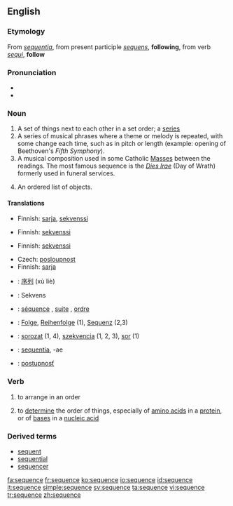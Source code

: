 ==English==

===Etymology===
From {{L.}} ''[[sequentia]]'', from present participle ''[[sequens]]'', '''following''', from verb ''[[sequi]]'', '''follow'''

===Pronunciation===
* {{IPA|/ˈsikwəns/ or /ˈsikwɛns/}}
*{{audio|en-us-sequence.ogg|Audio (US)}}

===Noun===
{{en-noun}}
{{wikipedia}}

# A set of things next to each other in a set order; a [[series]]
# A series of musical phrases where a theme or melody is repeated, with some change each time, such as in pitch or length (example: opening of Beethoven's ''Fifth Symphony'').
# A musical composition used in some Catholic [[Mass]]es between the readings.  The most famous sequence is the ''[[Dies Irae]]'' (Day of Wrath) formerly used in funeral services.
# {{mathematics}} An ordered list of objects.

====Translations====
{{trans-top|set of things in a set order}}
*Finnish: [[sarja]], [[sekvenssi]]
{{trans-bottom}}

{{trans-top|series of musical phrases where a theme or melody is repeated}}
*Finnish: [[sekvenssi]]
{{trans-bottom}}

{{trans-top|poetic, music composition used in some Catholic Masses between the readings}}
*Finnish: [[sekvenssi]]
{{trans-bottom}}

{{trans-top|in mathematics, an ordered list of objects}}
*Czech: [[posloupnost]] {{f}}
*Finnish: [[sarja]]
{{trans-mid}}
{{trans-bottom}}

{{checktrans}}
{{trans-top|translations to be checked}}
*{{ttbc|Chinese}}: [[序列]] (xù liè)
*{{ttbc|Danish}}: Sekvens
*{{ttbc|French}}: [[séquence]] {{f}}, [[suite]] {{f}}, [[ordre]] {{m}}
*{{ttbc|German}}: [[Folge]], [[Reihenfolge]] {{f}} (1), [[Sequenz]] {{f}} (2,3)
*{{ttbc|Hungarian}}: [[sorozat]] (1, 4), [[szekvencia]] (1, 2, 3), [[sor]] (1)
*{{ttbc|Latin}}: [[sequentia]], -ae {{f}}
*{{ttbc|Slovak}}: [[postupnosť]] {{f}}
{{trans-bottom}}

===Verb===
{{en-verb|sequences|sequencing|sequenced}}

# {{transitive}} to arrange in an order
# {{transitive}} to [[determine]] the order of things, especially of [[amino acid]]s in a [[protein]], or of [[base]]s in a [[nucleic acid]]

===Derived terms===
*[[sequent]]
*[[sequential]]
*[[sequencer]]

[[fa:sequence]]
[[fr:sequence]]
[[ko:sequence]]
[[io:sequence]]
[[id:sequence]]
[[it:sequence]]
[[simple:sequence]]
[[sv:sequence]]
[[ta:sequence]]
[[vi:sequence]]
[[tr:sequence]]
[[zh:sequence]]